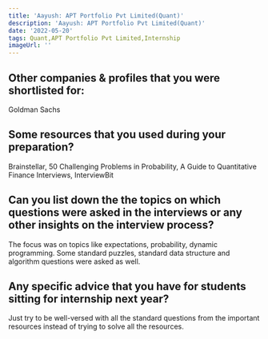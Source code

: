 ```yaml
---
title: 'Aayush: APT Portfolio Pvt Limited(Quant)'
description: 'Aayush: APT Portfolio Pvt Limited(Quant)'
date: '2022-05-20'
tags: Quant,APT Portfolio Pvt Limited,Internship
imageUrl: ''
---
```


## Other companies & profiles that you were shortlisted for:
Goldman Sachs

## Some resources that you used during your preparation?
Brainstellar, 50 Challenging Problems in Probability, A Guide to Quantitative Finance Interviews, InterviewBit

## Can you list down the the topics on which questions were asked in the interviews or any other insights on the interview process?
The focus was on topics like expectations, probability, dynamic programming. Some standard puzzles, standard data structure and algorithm questions were asked as well. 

## Any specific advice that you have for students sitting for internship next year?
Just try to be well-versed with all the standard questions from the important resources instead of trying to solve all the resources.

